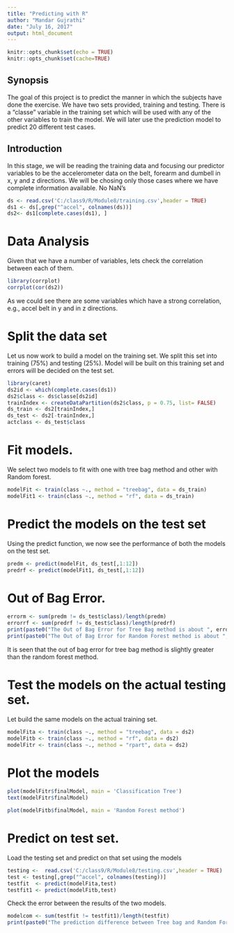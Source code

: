 ```yaml
---
title: "Predicting with R"
author: "Mandar Gujrathi"
date: "July 16, 2017"
output: html_document
---
```


```r
knitr::opts_chunk$set(echo = TRUE)
knitr::opts_chunk$set(cache=TRUE)
```

## Synopsis
The goal of this project is to predict the manner in which the subjects have done the exercise. We have two sets provided, training and testing. There is a "classe" variable in the training set which will be used with any of the other variables to train the model. We will later use the prediction model to predict 20 different test cases.

## Introduction
In this stage, we will be reading the training data and focusing our predictor variables to be the accelerometer data on the belt, forearm and dumbell in x, y and z directions. We will be chosing only those cases where we have complete information available. No NaN's 
```r
ds <- read.csv('C:/class9/R/Module8/training.csv',header = TRUE)
ds1 <- ds[,grep("^accel", colnames(ds))]
ds2<- ds1[complete.cases(ds1), ]
```


# Data Analysis
Given that we have a number of variables, lets check the correlation between each of them. 
```r
library(corrplot)
corrplot(cor(ds2))
```

As we could see there are some variables which have a strong correlation, e.g., accel belt in y and in z directions. 

# Split the data set 
Let us now work to build a model on the training set. We split this set into training (75%) and testing (25%). Model will be built on this training set and errors will be decided on the test set. 

```r
library(caret)
ds2id <- which(complete.cases(ds1))
ds2$class <- ds$classe[ds2id]
trainIndex <- createDataPartition(ds2$class, p = 0.75, list= FALSE)
ds_train <- ds2[trainIndex,]
ds_test <- ds2[-trainIndex,]
actclass <- ds_test$class
```

# Fit models.
We select two models to fit with one with tree bag method and other with Random forest. 

```r

modelFit <- train(class ~., method = "treebag", data = ds_train)
modelFit1 <- train(class ~., method = "rf", data = ds_train)
```

# Predict the models on the test set 
Using the predict function, we now see the performance of both the models on the test set. 

```r
predm <- predict(modelFit, ds_test[,1:12])
predrf <- predict(modelFit1, ds_test[,1:12])
```

# Out of Bag Error.
```r
errorm <- sum(predm != ds_test$class)/length(predm)
errorrf <- sum(predrf != ds_test$class)/length(predrf)
print(paste0("The Out of Bag Error for Tree Bag method is about ", errorm*100, "%"))
print(paste0("The Out of Bag Error for Random Forest method is about ", errorrf*100, "%"))
```
 It is seen that the out of bag error for tree bag method is slightly greater than the random forest method. 


# Test the models on the actual testing set. 

Let build the same models on the actual training set. 

```r
modelFita <- train(class ~., method = "treebag", data = ds2)
modelFitb <- train(class ~., method = "rf", data = ds2)
modelFitr <- train(class ~., method = "rpart", data = ds2)
```

# Plot the models

```r
plot(modelFitr$finalModel, main = 'Classification Tree')
text(modelFitr$finalModel)

```
```r
plot(modelFitb$finalModel, main = 'Random Forest method')
```

# Predict on test set. 

Load the testing set and predict on that set using the models


```r
testing <-  read.csv('C:/class9/R/Module8/testing.csv',header = TRUE)
test <- testing[,grep("^accel", colnames(testing))]
testfit  <- predict(modelFita,test)
testfit1 <- predict(modelFitb,test)
```

Check the error between the results of the two models. 

```r
modelcom <- sum(testfit != testfit1)/length(testfit)
print(paste0("The prediction difference between Tree bag and Random Forest is about ", modelcom*100, "%"))
```


